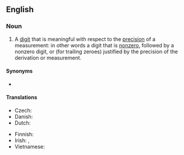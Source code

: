 ==English==
{{wikipedia}}

===Noun===
{{en-noun}}

# {{lb|en|mathematics}} A [[digit]] that is meaningful with respect to the [[precision]] of a measurement: in other words a digit that is [[nonzero]], followed by a nonzero digit, or (for trailing zeroes) justified by the precision of the derivation or measurement.

====Synonyms====
* {{l|en|significant figure}}

====Translations====
{{trans-top|digit}}
* Czech: {{t|cs|platná číslice|f}}
* Danish: {{t|da|betydende ciffer|n}}
* Dutch: {{t|nl|beduidend cijfer|n}}
{{trans-mid}}
* Finnish: {{t|fi|[[merkitsevä]] [[numero]]}}
* Irish: {{t|ga|digit shuntasach|f}}, {{t|ga|figiúr suntasach|m}}
* Vietnamese: {{t|vi|chữ số có nghĩa}}
{{trans-bottom}}